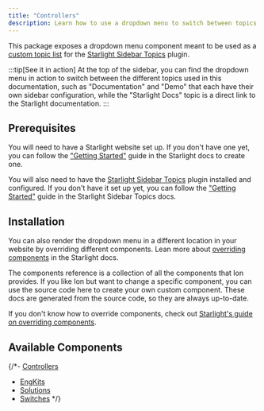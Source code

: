 ```yaml
---
title: "Controllers"
description: Learn how to use a dropdown menu to switch between topics in your Starlight website.
---
```


This package exposes a dropdown menu component meant to be used as a [custom topic list](https://starlight-sidebar-topics.netlify.app/docs/guides/custom-topic-list/) for the [Starlight Sidebar Topics](https://starlight-sidebar-topics.netlify.app/) plugin.

:::tip[See it in action]
At the top of the sidebar, you can find the dropdown menu in action to switch between the different topics used in this documentation, such as "Documentation" and "Demo" that each have their own sidebar configuration, while the "Starlight Docs" topic is a direct link to the Starlight documentation.
:::

## Prerequisites

You will need to have a Starlight website set up.
If you don't have one yet, you can follow the ["Getting Started"](https://starlight.astro.build/getting-started) guide in the Starlight docs to create one.

You will also need to have the [Starlight Sidebar Topics](https://starlight-sidebar-topics.netlify.app/) plugin installed and configured.
If you don't have it set up yet, you can follow the ["Getting Started"](https://starlight-sidebar-topics.netlify.app/getting-started) guide in the Starlight Sidebar Topics docs.

## Installation



You can also render the dropdown menu in a different location in your website by overriding different components.
Lean more about [overriding components](https://starlight.astro.build/guides/overriding-components/) in the Starlight docs.

The components reference is a collection of all the components that Ion provides. If you like Ion but want to change a specific component, you can use the source code here to create your own custom component. These docs are generated from the source code, so they are always up-to-date. 

If you don't know how to override components, check out [Starlight's guide on overriding components](https://starlight.astro.build/guides/overriding-components/).

## Available Components

{/*- [Controllers](/docs/Products/controllers/)
- [EngKits](/docs/Products/engkits/)
- [Solutions](/docs/Products/solutions/)
- [Switches](/docs/Products/switches/) */}
